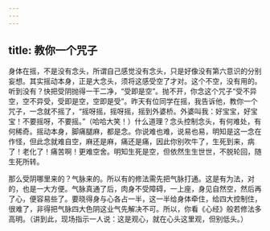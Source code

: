 ```yaml
---
---
---
```

title: 教你一个咒子
---




身体在摇，不是没有念头，所谓自己感觉没有念头，只是好像没有第六意识的分别妄想。其实摇动本身，正是大念头，须将这感受空了才对。这个不空，没有用的。听到没有？快把受阴抛得一干二净，“受即是空”。抛不开，你念这个咒子“受不异空，空不异受，受即是空，空即是受”。昨天有位同学在摇，我告诉他，教你一个咒子，一念就不摇了，“摇呀摇，摇呀摇，摇到外婆桥。外婆叫我：好宝宝，好宝宝！不要摇呀，不要摇。”（哈哈大笑！）什么道理？念头控制念头，有何难处，有何稀奇。摇动本身，脚痛腿麻，都是念。你说难也难，说易也易，明知是这一念在作怪，但此念就难自空，麻还是麻，痛还是痛，因此你别吹牛了，生死到来，病了！老化了！痛苦啊！更难空舍。明知生死是空，但依然生生世世，不脱轮回，随生死所转。

那么受阴哪里来的？气脉来的。所以有的修法需先把气脉打通。这是有为法，对的，也是一大方便。气脉真通了后，肉身不受障碍，一上座，身见自然空，然后再了心，便容易些了。要晓得身与心各占一半，这一半给身体牵住，给四大控制住，很难了，非得把气脉四大色阴这业气先解决不可。所以，你看《心经》般若修法多高明。（讲到此，现场指示一人说：这是观心，就在心头这里观，但别低头。）